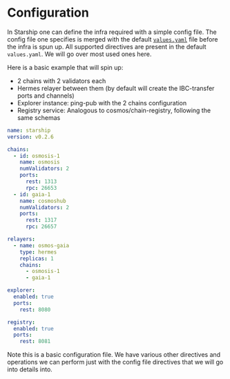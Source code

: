 # Configuration

In Starship one can define the infra required with a simple config file.
The config file one specifies is merged with the default [`values.yaml`](https://github.com/cosmology-tech/starship/blob/main/starship/charts/devnet/values.yaml)
file before the infra is spun up. All supported directives are present in the default `values.yaml`. We will go over most used ones here.

Here is a basic example that will spin up:
* 2 chains with 2 validators each
* Hermes relayer between them (by default will create the IBC-transfer ports and channels)
* Explorer instance: ping-pub with the 2 chains configuration
* Registry service: Analogous to cosmos/chain-registry, following the same schemas

```yaml
name: starship
version: v0.2.6

chains:
  - id: osmosis-1
    name: osmosis
    numValidators: 2
    ports:
      rest: 1313
      rpc: 26653
  - id: gaia-1
    name: cosmoshub
    numValidators: 2
    ports:
      rest: 1317
      rpc: 26657

relayers:
  - name: osmos-gaia
    type: hermes
    replicas: 1
    chains:
      - osmosis-1
      - gaia-1

explorer:
  enabled: true
  ports:
    rest: 8080

registry:
  enabled: true
  ports:
    rest: 8081
```

Note this is a basic configuration file. We have various other directives and operations we can perform just with
the config file directives that we will go into details into.
